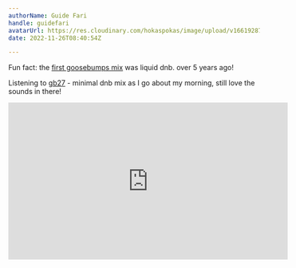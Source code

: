 ```yaml
---
authorName: Guide Fari
handle: guidefari
avatarUrl: https://res.cloudinary.com/hokaspokas/image/upload/v1661928720/bar_shpohc.png
date: 2022-11-26T08:40:54Z

---
```

Fun fact: the [first goosebumps mix](https://youtu.be/AAV_nHhD8pg) was liquid dnb. over 5 years ago!

Listening to [gb27](https://youtu.be/EoQUdYuEagI) - minimal dnb mix as I go about my morning, still love the sounds in there!

<iframe width="560" height="315" src="https://www.youtube-nocookie.com/embed/EoQUdYuEagI" title="YouTube video player" frameborder="0" allow="accelerometer; autoplay; clipboard-write; encrypted-media; gyroscope; picture-in-picture" allowFullScreen></iframe>